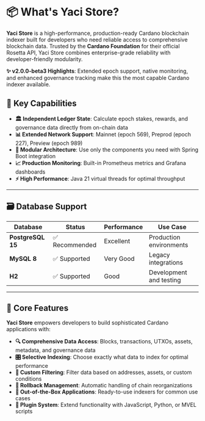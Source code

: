 &nbsp;

# 📦 What's Yaci Store?

**Yaci Store** is a high-performance, production-ready Cardano blockchain indexer built for developers who need reliable access to comprehensive blockchain data. Trusted by the **Cardano Foundation** for their official Rosetta API, Yaci Store combines enterprise-grade reliability with developer-friendly modularity.

<div style={{
  background: 'linear-gradient(135deg, rgba(102, 126, 234, 0.1) 0%, rgba(59, 130, 246, 0.1) 100%)',
  padding: '1rem',
  borderRadius: '8px',
  border: '1px solid rgba(102, 126, 234, 0.2)',
  marginBottom: '1.5rem'
}}>

**✨ v2.0.0-beta3 Highlights**: Extended epoch support, native monitoring, and enhanced governance tracking make this the most capable Cardano indexer available.

</div>

## 🚀 Key Capabilities

- **🏛️ Independent Ledger State**: Calculate epoch stakes, rewards, and governance data directly from on-chain data
- **📊 Extended Network Support**: Mainnet (epoch 569), Preprod (epoch 227), Preview (epoch 989)
- **🔧 Modular Architecture**: Use only the components you need with Spring Boot integration
- **📈 Production Monitoring**: Built-in Prometheus metrics and Grafana dashboards
- **⚡ High Performance**: Java 21 virtual threads for optimal throughput

---

## 🗃️ Database Support

| Database | Status | Performance | Use Case |
|----------|--------|-------------|----------|
| **PostgreSQL 15** | ✅ Recommended | Excellent | Production environments |
| **MySQL 8** | ✅ Supported | Very Good | Legacy integrations |
| **H2** | ✅ Supported | Good | Development and testing |

---

## 🎯 Core Features

**Yaci Store** empowers developers to build sophisticated Cardano applications with:

- **🔍 Comprehensive Data Access**: Blocks, transactions, UTXOs, assets, metadata, and governance data
- **🎛️ Selective Indexing**: Choose exactly what data to index for optimal performance
- **📐 Custom Filtering**: Filter data based on addresses, assets, or custom conditions
- **🔄 Rollback Management**: Automatic handling of chain reorganizations
- **🚀 Out-of-the-Box Applications**: Ready-to-use indexers for common use cases
- **🔌 Plugin System**: Extend functionality with JavaScript, Python, or MVEL scripts
